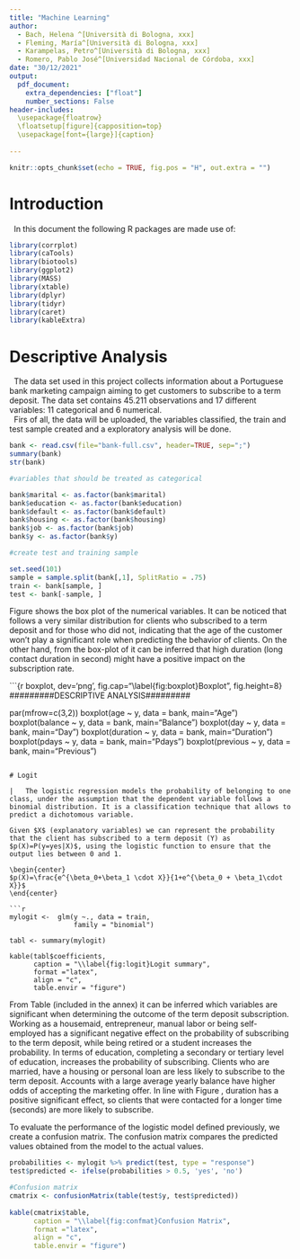 ```yaml
---
title: "Machine Learning"
author: 
  - Bach, Helena ^[Università di Bologna, xxx]
  - Fleming, María^[Università di Bologna, xxx]
  - Karampelas, Petro^[Università di Bologna, xxx]
  - Romero, Pablo José^[Universidad Nacional de Córdoba, xxx]
date: "30/12/2021"
output:
  pdf_document:
    extra_dependencies: ["float"]
    number_sections: False
header-includes:
  \usepackage{floatrow}
  \floatsetup[figure]{capposition=top}
  \usepackage[font={large}]{caption}
    
---
```


```r
knitr::opts_chunk$set(echo = TRUE, fig.pos = "H", out.extra = "")
```

# Introduction

|   In this document the following R packages are made use of:

```r

library(corrplot)
library(caTools)
library(biotools)
library(ggplot2)
library(MASS)
library(xtable)
library(dplyr)
library(tidyr)
library(caret)
library(kableExtra)

```

# Descriptive Analysis

|   The data set used in this project collects information about a Portuguese bank marketing campaign aiming to get customers to subscribe to a term deposit. The data set contains 45.211 observations and 17 different variables: 11 categorical and 6 numerical.
|   Firs of all, the data will be uploaded, the variables classified, the train and test sample created and a exploratory analysis will be done.

```r

bank <- read.csv(file="bank-full.csv", header=TRUE, sep=";")
summary(bank)
str(bank)

#variables that should be treated as categorical

bank$marital <- as.factor(bank$marital)
bank$education <- as.factor(bank$education)
bank$default <- as.factor(bank$default)
bank$housing <- as.factor(bank$housing)
bank$job <- as.factor(bank$job)
bank$y <- as.factor(bank$y)

#create test and training sample

set.seed(101)
sample = sample.split(bank[,1], SplitRatio = .75)
train <- bank[sample, ]
test <- bank[-sample, ]

```

Figure \ref{fig:boxplot} shows the box plot of the numerical variables. It can be noticed that \emph{age} follows a very similar distribution for clients who subscribed to a term deposit and for those who did not, indicating that the age of the customer won't play a significant role when predicting the behavior of clients. On the other hand, from the box-plot of \emph{duration} it can be inferred that high duration (long contact duration in second) might have a positive impact on the subscription rate. 

```{r boxplot, dev='png', fig.cap="\\label{fig:boxplot}Boxplot", fig.height=8}
#########DESCRIPTIVE ANALYSIS#########

par(mfrow=c(3,2))
boxplot(age ~ y, data = bank, main="Age")
boxplot(balance ~ y, data = bank, main="Balance")
boxplot(day ~ y, data = bank, main="Day")
boxplot(duration ~ y, data = bank, main="Duration")
boxplot(pdays ~ y, data = bank, main="Pdays")
boxplot(previous ~ y, data = bank, main="Previous")

```

# Logit

|   The logistic regression models the probability of belonging to one class, under the assumption that the dependent variable follows a binomial distribution. It is a classification technique that allows to predict a dichotomous variable. 

Given $X$ (explanatory variables) we can represent the probability  that the client has subscribed to a term deposit (Y) as $p(X)=P(y=yes|X)$, using the logistic function to ensure that the output lies between 0 and 1.

\begin{center}
$p(X)=\frac{e^{\beta_0+\beta_1 \cdot X}}{1+e^{\beta_0 + \beta_1\cdot X}}$
\end{center}

```r

mylogit <-  glm(y ~., data = train,
                family = "binomial")

tabl <- summary(mylogit)

kable(tabl$coefficients,
      caption = "\\label{fig:logit}Logit summary",
      format ="latex", 
      align = "c",
      table.envir = "figure")

```


From Table \ref{fig:logit} (included in the annex) it can be inferred which variables are significant when determining the outcome of the term deposit subscription. Working as a housemaid, entrepreneur, manual labor or being self-employed has a significant negative effect on the probability of subscribing to the term deposit, while being retired or a student increases the probability. In terms of education, completing  a secondary or tertiary level of education, increases the probability of subscribing. Clients who are married, have a housing or personal loan are less likely to subscribe to the term deposit. Accounts with  a large average yearly balance have higher odds of accepting the marketing offer. In line with Figure \ref{fig:boxplot}, duration has a positive significant effect, so clients that were contacted for a longer time (seconds) are more likely to subscribe.

To evaluate the performance of the logistic model defined previously, we create a confusion matrix. The confusion matrix compares the predicted values obtained from the model to the actual values.

```r

probabilities <- mylogit %>% predict(test, type = "response")
test$predicted <- ifelse(probabilities > 0.5, 'yes', 'no')

#Confusion matrix
cmatrix <- confusionMatrix(table(test$y, test$predicted))
                           
kable(cmatrix$table,
      caption = "\\label{fig:confmat}Confusion Matrix",
      format ="latex", 
      align = "c",
      table.envir = "figure")
```
